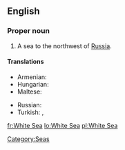 ==English==
{{wikipedia}}

===Proper noun===
{{en-proper noun|sg=[[White]] [[Sea]]}}

# A sea to the northwest of [[Russia]].

====Translations====
{{trans-top|a sea to the northwest of Russia}}
* Armenian: {{t|hy|Սպիտակ ծով|tr=Spitak çov|sc=Armn}}
* Hungarian: {{t+|hu|Fehér-tenger}}
* Maltese: {{t|mt|Baħar l-Abjad|xs=Maltese}}
{{trans-mid}}
* Russian: {{t|ru|Белое море|n|tr=Béloe móre|sc=Cyrl}}
* Turkish: {{t|tr|Beyazdeniz}},  {{t|tr|Beyaz Deniz}}
{{trans-bottom}}

[[Category:Seas]]

[[fr:White Sea]]
[[lo:White Sea]]
[[pl:White Sea]]
